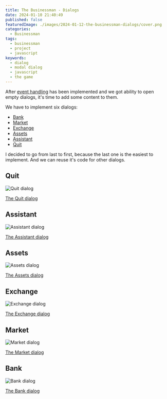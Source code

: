 ```yaml
---
title: The Businessman - Dialogs
date: 2024-01-10 21:40:49
published: false
featuredImage: ./images/2024-01-12-the-businessman-dialogs/cover.png
categories:
  - Businessman
tags:
  - businessman
  - project
  - javascript
keywords:
  - dialog
  - modal dialog
  - javascript
  - the game
---
```


After [event handling](/articles/the-businessman-events-handling) has been implemented and we got ability to open empty dialogs, it's time to add some content to them.

We have to implement six dialogs:

- [Bank](#bank)
- [Market](#market)
- [Exchange](#exchange)
- [Assets](#assets)
- [Assistant](#assistant)
- [Quit](#quit)

I decided to go from last to first, because the last one is the easiest to implement. And we can reuse it's code for other dialogs.

## Quit

![Quit dialog](./images/2024-01-12-the-businessman-dialogs/quit.png)

[The Quit dialog](https://github.com/smykhailov/the-businessman/releases/tag/v0.6)

## Assistant

![Assistant dialog](./images/2024-01-12-the-businessman-dialogs/assistant.png)

[The Assistant dialog](https://github.com/smykhailov/the-businessman/releases/tag/v0.7)

## Assets

![Assets dialog](./images/2024-01-12-the-businessman-dialogs/assets.png)

[The Assets dialog](https://github.com/smykhailov/the-businessman/releases/tag/v0.8)

## Exchange

![Exchange dialog](./images/2024-01-12-the-businessman-dialogs/exchange.png)

[The Exchange dialog](https://github.com/smykhailov/the-businessman/releases/tag/v0.9)

## Market

![Market dialog](./images/2024-01-12-the-businessman-dialogs/market.png)

[The Market dialog](https://github.com/smykhailov/the-businessman/releases/tag/v0.10)

## Bank

![Bank dialog](./images/2024-01-12-the-businessman-dialogs/bank.png)

[The Bank dialog](https://github.com/smykhailov/the-businessman/releases/tag/v0.11)
